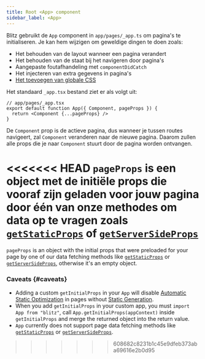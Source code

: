 ```yaml
---
title: Root <App> component
sidebar_label: <App>
---
```


Blitz gebruikt de `App` component in `app/pages/_app.ts` om pagina's te
initialiseren. Je kan hem wijzigen om geweldige dingen te doen zoals:

- Het behouden van de layout wanneer een pagina verandert
- Het behouden van de staat bij het navigeren door pagina's
- Aangepaste foutafhandeling met `componentDidCatch`
- Het injecteren van extra gegevens in pagina's
- [Het toevoegen van globale CSS](./css)

Het standaard `_app.tsx` bestand ziet er als volgt uit:

```tsx
// app/pages/_app.tsx
export default function App({ Component, pageProps }) {
  return <Component {...pageProps} />
}
```

De `Component` prop is de actieve pagina, dus wanneer je tussen routes
navigeert, zal `Component` veranderen naar de nieuwe pagina. Daarom zullen
alle props die je naar `Component` stuurt door de pagina worden ontvangen.

<<<<<<< HEAD
`pageProps` is een object met de initiële props die vooraf zijn geladen
voor jouw pagina door één van onze methodes om data op te vragen zoals
[`getStaticProps`](./get-static-props) of
[`getServerSideProps`](./get-server-side-props)
=======
`pageProps` is an object with the initial props that were preloaded for
your page by one of our data fetching methods like
[`getStaticProps`](./get-static-props) or
[`getServerSideProps`](./get-server-side-props), otherwise it's an empty
object.

### Caveats {#caveats}

- Adding a custom `getInitialProps` in your `App` will disable
  [Automatic Static Optimization](./pages#automatic-static-optimization)
  in pages without [Static Generation](./get-static-props).
- When you add `getInitialProps` in your custom app, you must
  `import App from "blitz"`, call `App.getInitialProps(appContext)` inside
  `getInitialProps` and merge the returned object into the return value.
- `App` currently does not support page data fetching methods like
  [`getStaticProps`](./get-static-props) or
  [`getServerSideProps`](./get-server-side-props).
>>>>>>> 608682c8231b1c45e9dfeb373aba69616e2b0d95

